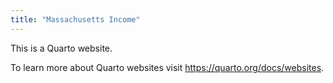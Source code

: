 ```yaml
---
title: "Massachusetts Income"
---
```


This is a Quarto website.

To learn more about Quarto websites visit <https://quarto.org/docs/websites>.
